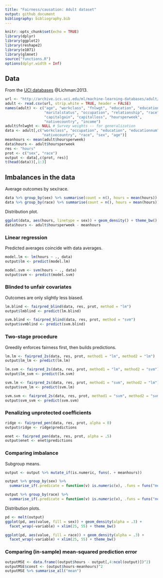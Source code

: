 ```yaml
---
title: "Fairness/causation: Adult dataset"
output: github_document
bibliography: bibliography.bib
---
```


```r
knitr::opts_chunk$set(echo = TRUE)
library(dplyr)
library(ggplot2)
library(reshape2)
library(e1071)
library(glmnet)
source("functions.R")
options(dplyr.width = Inf)
```

## Data

From the [UCI databases](https://archive.ics.uci.edu/ml/machine-learning-databases/adult/adult.names) @Lichman:2013. 

```r
url <- "http://archive.ics.uci.edu/ml/machine-learning-databases/adult/adult.data"
adult <- read.csv(url, strip.white = TRUE, header = FALSE)
names(adult) <- c("age", "workclass", "fnlwgt", "education", "educationnum",
                  "maritalstatus", "occupation", "relationship", "race", "sex",
                  "capitalgain", "capitalloss", "hoursperweek",
                  "nativecountry", "income")
adult$fnlwght <- NULL # Survey weights -- for generalization
data <- adult[,c("workclass", "occupation", "education", "educationnum",
                 "nativecountry", "race", "sex", "age")]
meanhours <- mean(adult$hoursperweek)
data$hours <- adult$hoursperweek
res <- "hours"
prot <- c("sex", "race")
output <- data[,c(prot, res)]
t(head(data))[,1:3]
```

## Imbalances in the data

Average outcomes by sex/race.

```r
data %>% group_by(sex) %>% summarise(count = n(), hours = mean(hours))
data %>% group_by(race) %>% summarise(count = n(), hours = mean(hours))
```

Distribution plot.

```r
ggplot(data, aes(hours, linetype = sex)) + geom_density() + theme_bw()
data$hours <- adult$hoursperweek - meanhours
```

### Linear regression

Predicted averages coincide with data averages.

```r
model.lm <- lm(hours ~ ., data)
output$lm <- predict(model.lm)

model.svm <- svm(hours ~ ., data)
output$svm <- predict(model.svm)
```

### Blinded to unfair covariates

Outcomes are only slightly less biased.

```r
lm.blind <- fairpred_blind(data, res, prot, method = "lm")
output$lmblind <- predict(lm.blind)

svm.blind <- fairpred_blind(data, res, prot, method = "svm")
output$svmblind <- predict(svm.blind)
```

### Two-stage procedure

Greedily enforces fairness first, then builds predictions.

```r
lm.lm <- fairpred_2s(data, res, prot, method1 = "lm", method2 = "lm")
output$lm_lm <- predict(lm.lm)

lm.svm <- fairpred_2s(data, res, prot, method1 = "lm", method2 = "svm")
output$lm_svm <- predict(lm.svm)

svm.lm <- fairpred_2s(data, res, prot, method1 = "svm", method2 = "lm")
output$svm_lm <- predict(svm.lm)

svm.svm <- fairpred_2s(data, res, prot, method1 = "svm", method2 = "svm")
output$svm_svm <- predict(svm.svm)
```

### Penalizing unprotected coefficients

```r
ridge <- fairpred_pen(data, res, prot, alpha = 0)
output$ridge <- ridge$predictions

enet <- fairpred_pen(data, res, prot, alpha = .5)
output$enet <- enet$predictions
```

### Comparing imbalance

Subgroup means.

```r
output <- output %>% mutate_if(is.numeric, funs(. + meanhours))

output %>% group_by(sex) %>%
  summarise_if(.predicate = function(v) is.numeric(v), .funs = funs("mean"))

output %>% group_by(race) %>%
  summarise_if(.predicate = function(v) is.numeric(v), .funs = funs("mean"))
```

Distribution plots.

```r
pd <- melt(output)
ggplot(pd, aes(value, fill = sex)) + geom_density(alpha = .3) +
  facet_wrap(~variable) + xlim(25, 55) + theme_bw()

ggplot(pd, aes(value, fill = race)) + geom_density(alpha = .3) +
  facet_wrap(~variable) + xlim(25, 55) + theme_bw()
```

### Comparing (in-sample) mean-squared prediction error

```r
outputMSE <- data.frame((output$hours - output[,4:ncol(output)])^2)
outputMSE$const <- (output$hours-meanhours)^2
outputMSE %>% summarise_all("mean")
```
